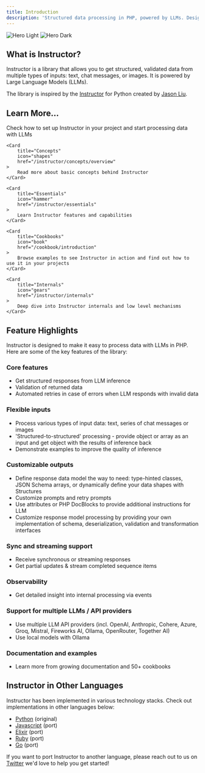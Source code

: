 ```yaml
---
title: Introduction
description: 'Structured data processing in PHP, powered by LLMs. Designed for simplicity, transparency, and control.'
---
```


<img
  className="block dark:hidden"
  src="/images/hero-light.svg"
  alt="Hero Light"
/>
<img
  className="hidden dark:block"
  src="/images/hero-dark.svg"
  alt="Hero Dark"
/>


## What is Instructor?

Instructor is a library that allows you to get structured, validated data from multiple types of inputs: text,
chat messages, or images. It is powered by Large Language Models (LLMs).

The library is inspired by the [Instructor](https://jxnl.github.io/instructor/) for Python created by [Jason Liu](https://twitter.com/jxnlco).




## Learn More...

<CardGroup cols={1}>
    <Card
        title="Get Started"
        icon="sparkles"
        href="/instructor/quickstart"
    >
        Check how to set up Instructor in your project and start processing data with LLMs
    </Card>

    <Card
        title="Concepts"
        icon="shapes"
        href="/instructor/concepts/overview"
    >
        Read more about basic concepts behind Instructor
    </Card>

    <Card
        title="Essentials"
        icon="hammer"
        href="/instructor/essentials"
    >
        Learn Instructor features and capabilities
    </Card>

    <Card
        title="Cookbooks"
        icon="book"
        href="/cookbook/introduction"
    >
        Browse examples to see Instructor in action and find out how to use it in your projects
    </Card>

    <Card
        title="Internals"
        icon="gears"
        href="/instructor/internals"
    >
        Deep dive into Instructor internals and low level mechanisms
    </Card>

</CardGroup>





## Feature Highlights

Instructor is designed to make it easy to process data with LLMs in PHP. Here are some of the key features of the library:

### Core features

- Get structured responses from LLM inference
- Validation of returned data
- Automated retries in case of errors when LLM responds with invalid data

### Flexible inputs

- Process various types of input data: text, series of chat messages or images
- 'Structured-to-structured' processing - provide object or array as an input and get object with the results of inference back
- Demonstrate examples to improve the quality of inference

### Customizable outputs

- Define response data model the way to need: type-hinted classes, JSON Schema arrays, or dynamically define your data shapes with Structures
- Customize prompts and retry prompts
- Use attributes or PHP DocBlocks to provide additional instructions for LLM
- Customize response model processing by providing your own implementation of schema, deserialization, validation and transformation interfaces

### Sync and streaming support

- Receive synchronous or streaming responses
- Get partial updates & stream completed sequence items

### Observability

- Get detailed insight into internal processing via events

### Support for multiple LLMs / API providers

- Use multiple LLM API providers (incl. OpenAI,  Anthropic, Cohere, Azure, Groq, Mistral, Fireworks AI, Ollama, OpenRouter, Together AI)
- Use local models with Ollama

### Documentation and examples

- Learn more from growing documentation and 50+ cookbooks




## Instructor in Other Languages

Instructor has been implemented in various technology stacks. Check out implementations in other languages below:

- [Python](https://www.github.com/jxnl/instructor) (original)
- [Javascript](https://github.com/instructor-ai/instructor-js) (port)
- [Elixir](https://github.com/thmsmlr/instructor_ex/) (port)
- [Ruby](https://ruby.useinstructor.com/) (port)
- [Go](https://go.useinstructor.com/) (port)

If you want to port Instructor to another language, please reach out to us on [Twitter](https://twitter.com/jxnlco) we'd love to help you get started!



